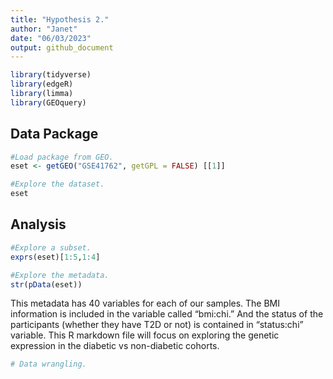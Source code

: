 ```yaml
---
title: "Hypothesis 2."
author: "Janet"
date: "06/03/2023"
output: github_document
---
```


```r
library(tidyverse)
library(edgeR)
library(limma)
library(GEOquery)
```

## Data Package 

```r
#Load package from GEO. 
eset <- getGEO("GSE41762", getGPL = FALSE) [[1]]
```

```r
#Explore the dataset. 
eset
```
## Analysis 

```r
#Explore a subset. 
exprs(eset)[1:5,1:4]
```

```r
#Explore the metadata. 
str(pData(eset))
```

This metadata has 40 variables for each of our samples. The BMI information is included in the variable called "bmi:chi." And the status of the participants (whether they have T2D or not) is contained in "status:chi" variable. This R markdown file will focus on exploring the genetic expression in the diabetic vs non-diabetic cohorts. 

```r
# Data wrangling. 

```


